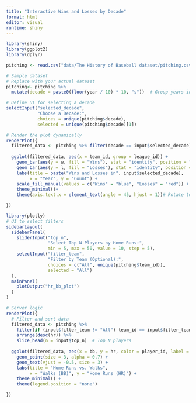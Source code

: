```yaml
---
title: "Interactive Wins and Losses by Decade"
format: html
editor: visual
runtime: shiny
---
```


```r
library(shiny)
library(ggplot2)
library(dplyr)

pitching <- read.csv("data/The History of Baseball dataset/pitching.csv")

# Sample dataset
# Replace with your actual dataset
pitching<- pitching %>%
  mutate(decade = paste0(floor(year / 10) * 10, "s"))  # Group years into decades
```

```r
# Define UI for selecting a decade
selectInput("selected_decade", 
            "Choose a Decade:", 
            choices = unique(pitching$decade), 
            selected = unique(pitching$decade)[1])

# Render the plot dynamically
renderPlot({
  filtered_data <- pitching %>% filter(decade == input$selected_decade)
  
  ggplot(filtered_data, aes(x = team_id, group = league_id)) +
    geom_bar(aes(y = w, fill = "Wins"), stat = "identity", position = "dodge",alpha = 0.4) +
    geom_bar(aes(y = l, fill = "Losses"), stat = "identity", position = "dodge",alpha = 0.4) +
    labs(title = paste("Wins and Losses in", input$selected_decade), 
         x = "Year", y = "Count") +
    scale_fill_manual(values = c("Wins" = "blue", "Losses" = "red")) +
    theme_minimal()+
    theme(axis.text.x = element_text(angle = 45, hjust = 1))# Rotate team labels for clarity

})
```

```r
library(plotly)
# UI to select filters
sidebarLayout(
  sidebarPanel(
    sliderInput("top_n", 
                "Select Top N Players by Home Runs:", 
                min = 5, max = 50, value = 10, step = 5),
    selectInput("filter_team", 
                "Filter by Team (Optional):", 
                choices = c("All", unique(pitching$team_id)), 
                selected = "All")
  ),
  mainPanel(
    plotOutput("hr_bb_plot")
  )
)

# Server logic
renderPlot({
  # Filter and sort data
  filtered_data <- pitching %>%
    filter(if (input$filter_team != "All") team_id == input$filter_team else TRUE) %>%
    arrange(desc(hr)) %>%
    slice_head(n = input$top_n)  # Top N players
  
  ggplot(filtered_data, aes(x = bb, y = hr, color = player_id, label = player_id)) +
    geom_point(size = 3, alpha = 0.7) +
    geom_text(vjust = -0.5, size = 3) +
    labs(title = "Home Runs vs. Walks", 
         x = "Walks (BB)", y = "Home Runs (HR)") +
    theme_minimal() +
    theme(legend.position = "none")

})

```
